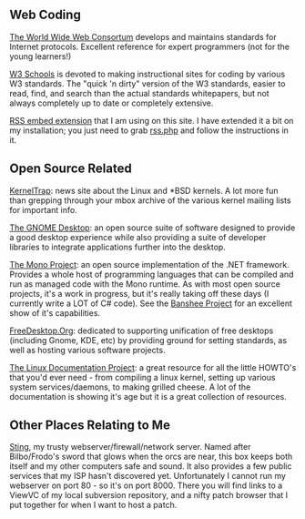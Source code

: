 ==Web Coding==
[http://www.w3.org The World Wide Web Consortum] develops and maintains standards for Internet protocols.  Excellent reference for expert programmers (not for the young learners!)

[http://www.w3schools.org W3 Schools] is devoted to making instructional sites for coding by various W3 standards.  The "quick 'n dirty" version of the W3 standards, easier to read, find, and search than the actual standards whitepapers, but not always completely up to date or completely extensive.

[http://meta.wikimedia.org/wiki/User:Niffler/RSS|MediaWiki RSS embed extension] that I am using on this site.  I have extended it a bit on my installation; you just need to grab [http://tricky.vanstaveren.us/extensions/rss.php rss.php] and follow the instructions in it.

==Open Source Related==
[http://www.kerneltrap.org KernelTrap]: news site about the Linux and *BSD kernels.  A lot more fun than grepping through your mbox archive of the various kernel mailing lists for important info.

[http://www.gnome.org The GNOME Desktop]: an open source suite of software designed to provide a good desktop experience while also providing a suite of developer libraries to integrate applications further into the desktop.

[http://www.mono-project.org The Mono Project]: an open source implementation of the .NET framework.  Provides a whole host of programming languages that can be compiled and run as managed code with the Mono runtime.  As with most open source projects, it's a work in progress, but it's really taking off these days (I currently write a LOT of C# code).  See the [http://www.banshee-project.org Banshee Project] for an excellent show of it's capabilities.

[http://www.freedesktop.org FreeDesktop.Org]: dedicated to supporting unification of free desktops (including Gnome, KDE, etc) by providing ground for setting standards, as well as hosting various software projects.

[http://www.tldp.org The Linux Documentation Project]: a great resource for all the little HOWTO's that you'd ever need - from compiling a linux kernel, setting up various system services/daemons, to making grilled cheese.  A lot of the documentation is showing it's age but it is a great collection of resources.

==Other Places Relating to Me==

[http://sting.vanstaveren.us:8000/ Sting], my trusty webserver/firewall/network server.  Named after Bilbo/Frodo's sword that glows when the orcs are near, this box keeps both itself and my other computers safe and sound.  It also provides a few public services that my ISP hasn't discovered yet.  Unfortunately I cannot run my webserver on port 80 - so it's on port 8000.  There you will find links to a ViewVC of my local subversion repository, and a nifty patch browser that I put together for when I want to host a patch.